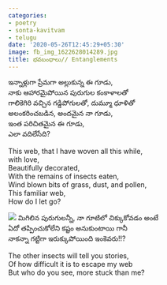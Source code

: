 ```yaml
---
categories:
- poetry
- sonta-kavitvam
- telugu
date: '2020-05-26T12:45:29+05:30'
image: fb_img_1622628014289.jpg
title: భవబంధాలు// Entanglements
---
```


ఇన్నాళ్లుగా ప్రేమగా అల్లుకున్న ఈ గూడు,<br>
నాకు ఆహారమైపోయిన పురుగుల కంకాళాలతో<br>
గాలికెగిరి వచ్చిన గడ్డిపోగులతో, దుమ్మూ ధూళితో<br>
అలంకరించబడిన, అందమైన నా గూడు,<br>
ఇంత పరిచితమైన ఈ గూడు,<br>
ఎలా వదిలేసేది?

 This web, that I have woven all this while,<br>
with love,<br>
Beautifully decorated,<br>
With the remains of insects eaten,<br>
Wind blown bits of grass, dust, and pollen,<br>
This familiar web,<br>
How do I let go?

 ![](fb_img_1622628014289.jpg) మిగిలిన పురుగులన్నీ, నా గూటిలో చిక్కుకోవడం అంటే<br>
ఏదో తప్పించుకోలేని కష్టం అనుకుంటాయి గానీ<br>
నాకన్నా గట్టిగా ఇరుక్కుపోయింది ఇంకెవరు!!?

 The other insects will tell you stories,<br>
Of how difficult it is to escape my web<br>
But who do you see, more stuck than me?

<!--
post-720
https://venugvgk.wordpress.com/2020/05/26/%e0%b0%ad%e0%b0%b5%e0%b0%ac%e0%b0%82%e0%b0%a7%e0%b0%be%e0%b0%b2%e0%b1%81-entanglements/
-->

